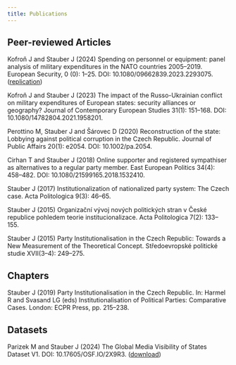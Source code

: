 ```yaml
---
title: Publications
---
```


## Peer-reviewed Articles
Kofroň J and Stauber J (2024) Spending on personnel or equipment: panel analysis of military expenditures in the NATO countries 2005–2019. European Security, 0 (0): 1–25. DOI: 10.1080/09662839.2023.2293075. ([replication](https://doi.org/10.6084/m9.figshare.c.6729201.v1))

Kofroň J and Stauber J (2023) The impact of the Russo-Ukrainian conflict on military expenditures of European states: security alliances or geography? Journal of Contemporary European Studies 31(1): 151–168. DOI: 10.1080/14782804.2021.1958201.

Perottino M, Stauber J and Šárovec D (2020) Reconstruction of the state: Lobbying against political corruption in the Czech Republic. Journal of Public Affairs 20(1): e2054. DOI: 10.1002/pa.2054.

Cirhan T and Stauber J (2018) Online supporter and registered sympathiser as alternatives to a regular party member. East European Politics 34(4): 458–482. DOI: 10.1080/21599165.2018.1532410.

Stauber J (2017) Institutionalization of nationalized party system: The Czech case. Acta Politologica 9(3): 46–65.

Stauber J (2015) Organizační vývoj nových politických stran v České republice pohledem teorie institucionalizace. Acta Politologica 7(2): 133–155.

Stauber J (2015) Party Institutionalisation in the Czech Republic: Towards a New Measurement of the Theoretical Concept. Středoevropské politické studie XVII(3–4): 249–275.

## Chapters
Stauber J (2019) Party Institutionalisation in the Czech Republic. In: Harmel R and Svasand LG (eds) Institutionalisation of Political Parties: Comparative Cases. London: ECPR Press, pp. 215–238.

## Datasets
Parizek M and Stauber J (2024) The Global Media Visibility of States Dataset V1. DOI: 10.17605/OSF.IO/2X9R3. ([download](https://osf.io/2x9r3/))
